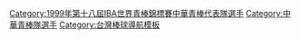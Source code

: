 {{Navbox
|bodyclass=hlist

| name  = 1999年第十八屆IBA世界青棒錦標賽中華青棒代表隊
| title = <font color="white">1999年第十八屆IBA世界青棒錦標賽中華青棒代表隊</font>
| titlestyle = background:navy; color:red;
| groupstyle = background:navy; color:#FFFFFF;
|group1=總教練
|list1= 
*[[蔡啟生]]
|group2=教練
|list2= 
*[[黃文生]] 
* [[劉明光]]
|group3= 投手
|list3= 
*[[曹錦輝]]（高苑工商）  
* [[林英傑]]（高苑工商） 
* [[許志華]]（高苑工商） 
* [[許竹見]]（善化高中） 
* [[沈鈺傑]]（美和中學） 
* [[尤志峰]]（南英商工）
|group4= 捕手
|list4= 
*[[鄭達鴻|鄭志雄]]（高苑工商） 
* [[高志綱]]（穀保家商）
|group5= 內野手
|list5= 
*[[賴新城]]（高苑工商） 
* [[朱宏鵬]]（高苑工商） 
* [[林津平]]（高苑工商） 
* [[陽森]]（善化高中） 
* [[許峰賓]]（南英商工） 
* [[洪煒杰]]（中華中學） 
* [[林智勝|林智盛]]（善化高中）  
|group6= 外野手 
|list6= 
*[[周思齊]]（高苑工商） 
* [[王勇熙]]（高苑工商） 
* [[郭曙瑋]]（善化高中）
}}
<includeonly>[[Category:1999年第十八屆IBA世界青棒錦標賽中華青棒代表隊選手]][[Category:中華青棒隊選手]]
</includeonly><noinclude>[[Category:台灣棒球導航模板]]</noinclude>